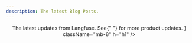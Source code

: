 ```yaml
---
description: The latest Blog Posts.
---
```



<div className="md:container">
  <div className="flex flex-col items-center content-center text-center my-10">
    <Header
      title="Blog"
      description={
        <>
          The latest updates from Langfuse. See{" "}
          for more product updates.
        </>
      }
      className="mb-8"
      h="h1"
    />
  </div>
  <BlogIndex />
</div>
